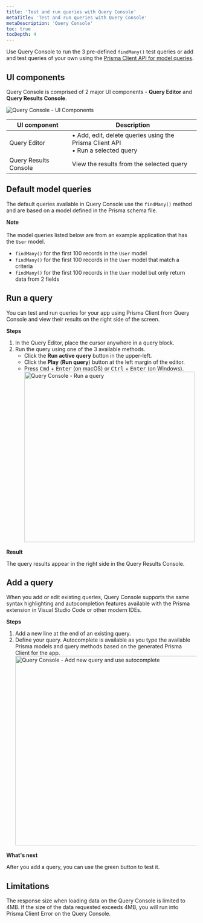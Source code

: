 ```yaml
---
title: 'Test and run queries with Query Console'
metaTitle: 'Test and run queries with Query Console'
metaDescription: 'Query Console'
toc: true
tocDepth: 4
---
```


<TopBlock>

Use Query Console to run the 3 pre-defined `findMany()` test queries or add and test queries of your own using the [Prisma Client API for model queries](/reference/api-reference/prisma-client-reference#model-queries).

</TopBlock>

## UI components

Query Console is comprised of 2 major UI components - **Query Editor** and **Query Results Console**.

<img
  src="../images/query-console/components.png"
  alt="Query Console - UI Components"
/>

| UI component          | Description                                                                         |
| --------------------- | ----------------------------------------------------------------------------------- |
| Query Editor          | • Add, edit, delete queries using the Prisma Client API<br />• Run a selected query |
| Query Results Console | View the results from the selected query                                            |

## Default model queries

The default queries available in Query Console use the `findMany()` method and are based on a model defined in the Prisma schema file.

<Admonition>

**Note**<br /><br />
The model queries listed below are from an example application that has the `User` model.

</Admonition>

- `findMany()` for the first 100 records in the `User` model
- `findMany()` for the first 100 records in the `User` model that match a criteria
- `findMany()` for the first 100 records in the `User` model but only return data from 2 fields

## Run a query

You can test and run queries for your app using Prisma Client from Query Console and view their results on the right side of the screen.

**Steps**

1. In the Query Editor, place the cursor anywhere in a query block.
2. Run the query using one of the 3 available methods.
   - Click the **Run active query** button in the upper-left.
   - Click the **Play** (**Run query**) button at the left margin of the editor.
   - Press <kbd>Cmd</kbd> + <kbd>Enter</kbd> (on macOS) or <kbd>Ctrl</kbd> + <kbd>Enter</kbd> (on Windows).
     <img
       src="../images/query-console/run-query.png"
       width="450px"
       alt="Query Console - Run a query"
     />

**Result**

The query results appear in the right side in the Query Results Console.

## Add a query

When you add or edit existing queries, Query Console supports the same syntax highlighting and autocompletion features available with the Prisma extension in Visual Studio Code or other modern IDEs.

**Steps**

1. Add a new line at the end of an existing query.
2. Define your query. Autocomplete is available as you type the available Prisma models and query methods based on the generated Prisma Client for the app.
   <img
     src="../images/query-console/add-query-with-autocomplete.png"
     width="500px"
     alt="Query Console - Add new query and use autocomplete"
   />

**What's next**

After you add a query, you can use the green button to test it.

## Limitations

The response size when loading data on the Query Console is limited to 4MB. If the size of the data requested exceeds 4MB, you will run into Prisma Client Error on the Query Console.
